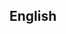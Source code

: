 ==English==
{{no entry|lang=en|[[Wiktionary:Glossary|Wiktionary's glossary]]}}<!-- Long comment to avoid listing at Special:Short pages ................................................................................................................................ -->